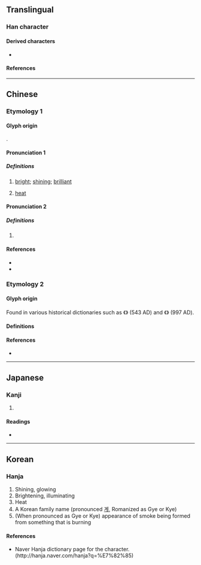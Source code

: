 {{also|耿}}
{{character info/new}}
==Translingual==

===Han character===
{{Han char|rn=86|rad=火|as=04|sn=8|four=60809|canj=AF|ids=⿱日火}}

====Derived characters====
* {{l|mul|[[𭴽]], [[𥇏]], [[𧌚]], [[𨨋]], [[㷖]], [[𩓺]], [[𡨶]], [[𤉭]], [[𤍘]], [[𡼷]]/[[𤎚]]<!-- Note: Duplicate character pair in unicode -->, [[𢧾]], [[𤎷]]}}

====References====
{{Han ref|kx=0666.320|dkj=18896|hdz=32191.170|uh=7085}}

----

==Chinese==

===Etymology 1===
{{zh-forms|alt=昋}}

====Glyph origin====
{{Han compound|火|日|t1=fire|t2=sun|ls=ic}}.

====Pronunciation 1====
{{zh-pron
|m=jiǒng
|c=gwing2
|h=pfs=
|md=
|mn=
|w=
|mc=1
|oc=2
|cat=a,n
}}

=====Definitions=====
{{zh-hanzi}}

# {{lb|zh|literary}} [[bright]]; [[shining]]; [[brilliant]]
# [[heat]]

====Pronunciation 2====
{{zh-pron
|m=guì
|c=gwai3
|h=pfs=
|md=
|mn=
|w=
|mc=2
|oc=1
|cat=pn
}}

=====Definitions=====
{{zh-hanzi}}

# {{surname|lang=zh}}

====References====
* {{R:twedu|B02374}}
* {{R:yue:Hanzi}}

===Etymology 2===

====Glyph origin====
Found in various historical dictionaries such as {{w|Yupian}} 《{{w2|zh|玉篇}}》 (543 AD) and {{w|Longkan Shoujian}} 《{{w2|zh|龍龕手鑑}}》 (997 AD).

====Definitions====
{{zh-see|炔|v|[[appearance]] of [[smoke]]}}

====References====
* {{R:twedu|B02372-004}}

----

==Japanese==

===Kanji===
{{ja-kanji|grade=|rs=火04}}

# {{defn|lang=ja|sort=火04}}

====Readings====
* {{ja-readings|on=[[けい]] (kei), [[きょう]] (kyō), [[えい]] (ei), [[よう]] (yō)|kun=[[あらわれる]] (arawareru)}}

----

==Korean==

===Hanja===
{{ko-hanja|hangeul=경|eumhun=|rv=gyeong|mr=kyŏng|y=kyeng}}

# Shining, glowing
# Brightening, illuminating
# Heat
# A Korean family name (pronounced [[계]], Romanized as Gye or Kye)
# (When pronounced as Gye or Kye) appearance of smoke being formed from something that is burning

====References====
* Naver Hanja dictionary page for the character. (http://hanja.naver.com/hanja?q=%E7%82%85)